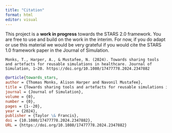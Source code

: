 ```yaml
---
title: "Citation"
format: html
editor: visual
---
```


This project is a **work in progress** towards the STARS 2.0 framework. You are free to use and build on the work in the interim. For now, if you do adapt or use this material we would be very grateful if you would cite the STARS 1.0 framework paper in the Journal of Simulation.

```         
Monks, T., Harper, A., & Mustafee, N. (2024). Towards sharing tools and artefacts for reusable simulations in healthcare. Journal of Simulation, 1–20. https://doi.org/10.1080/17477778.2024.2347882
```

``` bibtex
@article{towards_stars,
author = {Thomas Monks, Alison Harper and Navonil Mustafee},
title = {Towards sharing tools and artefacts for reusable simulations in healthcare},
journal = {Journal of Simulation},
volume = {0},
number = {0},
pages = {1--20},
year = {2024},
publisher = {Taylor \& Francis},
doi = {10.1080/17477778.2024.2347882},
URL = {https://doi.org/10.1080/17477778.2024.2347882}
```
